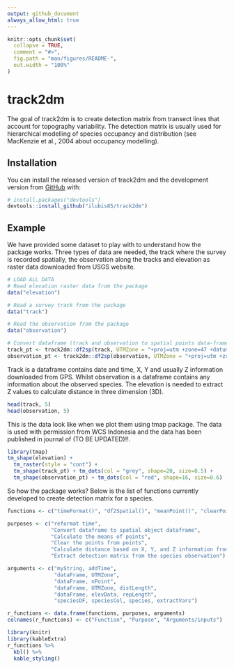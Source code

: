 ```yaml
---
output: github_document
always_allow_html: true
---
```


<!-- README.md is generated from README.Rmd. Please edit that file -->

```r
knitr::opts_chunk$set(
  collapse = TRUE,
  comment = "#>",
  fig.path = "man/figures/README-",
  out.width = "100%"
)
```

# track2dm

<!-- badges: start -->
<!-- badges: end -->

The goal of track2dm is to create detection matrix from transect lines that account for topography variability. The detection matrix is usually used for hierarchical modelling of species occupancy and distribution (see MacKenzie et al., 2004 about occupancy modelling).

## Installation

You can install the released version of track2dm and the development version from [GitHub](https://github.com/) with:

``` r
# install.packages("devtools")
devtools::install_github("ilubis85/track2dm")
```
## Example

We have provided some dataset to play with to understand how the package works. Three types of data are needed, the track where the survey is recorded spatially, the observation along the tracks and elevation as raster data downloaded from USGS website.

```r
# LOAD ALL DATA
# Read elevation raster data from the package
data("elevation")

# Read a survey track from the package
data("track")

# Read the observation from the package
data("observation")

# Convert dataframe (track and observation to spatial points data-frame)
track_pt <- track2dm::df2sp(track, UTMZone = "+proj=utm +zone=47 +datum=WGS84 +units=m +no_defs")
observation_pt <- track2dm::df2sp(observation, UTMZone = "+proj=utm +zone=47 +datum=WGS84 +units=m +no_defs")

```

Track is a dataframe contains date and time, X, Y and usually Z information downloaded from GPS. Whilst observation is a dataframe contains any information about the observed species. The elevation is needed to extract Z values to calculate distance in three dimension (3D).

```r
head(track, 5)
head(observation, 5)
```

This is the data look like when we plot them using tmap package. The data is used with permission from WCS Indonesia and the data has been published in journal of (TO BE UPDATED)!!.

```r
library(tmap)
tm_shape(elevation) +
  tm_raster(style = "cont") +
  tm_shape(track_pt) + tm_dots(col = "grey", shape=20, size=0.5) +
  tm_shape(observation_pt) + tm_dots(col = "red", shape=16, size=0.6)
```

So how the package works? Below is the list of functions currently developed to create detection matrix for a species. 

```r
functions <- c("timeFormat()", "df2Spatial()", "meanPoint()", "clearPoint()","dist3D()", "speciesDM()")

purposes <- c("reformat time",
              "Convert dataframe to spatial object dataframe",
              "Calculate the means of points",
              "Clear the points from points",
              "Calculate distance based on X, Y, and Z information from a dataframe",
              "Extract detection matrix from the species observation")

arguments <- c("myString, addTime", 
               "dataFrame, UTMZone", 
               "dataFrame, nPoint", 
               "dataFrame, UTMZone, distLength", 
               "dataFrame, elevData, repLength",
               "speciesDF, speciesCol, species, extractVars")

r_functions <- data.frame(functions, purposes, arguments)
colnames(r_functions) <- c("Function", "Purpose", "Arguments/inputs")
```

```r
library(knitr)
library(kableExtra)
r_functions %>% 
  kbl() %>% 
  kable_styling()
```




